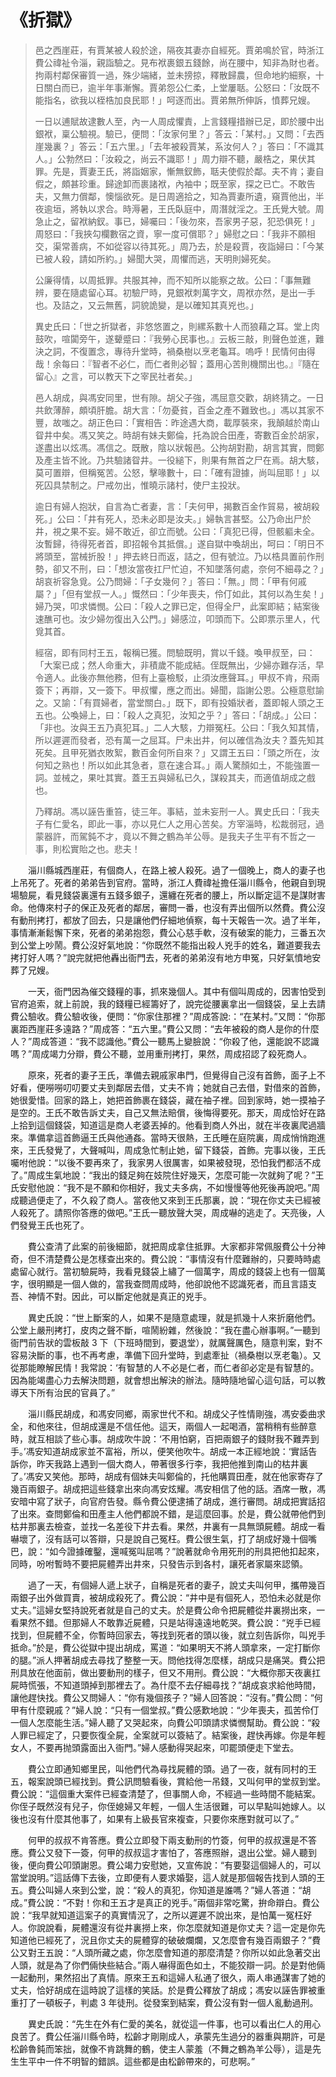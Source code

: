 # 《折獄》

> 邑之西崖莊，有賈某被人殺於途，隔夜其妻亦自經死。賈弟鳴於官，時浙江費公禕祉令淄，親詣驗之。見布袱裹銀五錢餘，尚在腰中，知非為財也者。拘兩村鄰保審質一過，殊少端緒，並未搒掠，釋散歸農，但命地約細察，十日關白而已，逾半年事漸懈。賈弟怨公仁柔，上堂屢聒。公怒曰：「汝既不能指名，欲我以桎梏加良民耶！」呵逐而出。賈弟無所伸訴，憤葬兄嫂。
>
> 一日以逋賦故逮數人至，內一人周成懼責，上言錢糧措辦已足，即於腰中出銀袱，稟公驗視。驗已，便問：「汝家何里？」答云：「某村。」又問：「去西崖幾裏？」答云：「五六里。」「去年被殺賈某，系汝何人？」答曰：「不識其人。」公勃然曰：「汝殺之，尚云不識耶！」周力辯不聽，嚴梏之，果伏其罪。先是，賈妻王氏，將詣姻家，慚無釵飾，聒夫使假於鄰。夫不肯；妻自假之，頗甚珍重。歸途卸而裹諸袱，內袖中；既至家，探之已亡。不敢告夫，又無力償鄰，懊惱欲死。是日周適拾之，知為賈妻所遺，窺賈他出，半夜逾垣，將執以求合。時溽暑，王氏臥庭中，周潛就淫之。王氏覺大號。周急止之，留袱納釵。事已，婦囑曰：「後勿來，吾家男子惡，犯恐俱死！」周怒曰：「我挾勾欄數宿之資，寧一度可償耶？」婦慰之曰：「我非不願相交，渠常善病，不如從容以待其死。」周乃去，於是殺賈，夜詣婦曰：「今某已被人殺，請如所約。」婦聞大哭，周懼而逃，天明則婦死矣。
>
> 公廉得情，以周抵罪。共服其神，而不知所以能察之故。公曰：「事無難辨，要在隨處留心耳。初驗尸時，見銀袱刺萬字文，周袱亦然，是出一手也。及詰之，又云無舊，詞貌詭變，是以確知其真兇也。」
>
> 異史氏曰：「世之折獄者，非悠悠置之，則縲系數十人而狼藉之耳。堂上肉鼓吹，喧闐旁午，遂顰蹙曰：『我勞心民事也。』云板三敲，則聲色並進，難決之詞，不復置念，專待升堂時，禍桑樹以烹老龜耳。嗚呼！民情何由得哉！余每曰：『智者不必仁，而仁者則必智；蓋用心苦則機關出也。』『隨在留心』之言，可以教天下之宰民社者矣。」
>
> 邑人胡成，與馮安同里，世有隙。胡父子強，馮屈意交歡，胡終猜之。一日共飲薄醉，頗頃肝膽。胡大言：「勿憂貧，百金之產不難致也。」馮以其家不豐，故嗤之。胡正色曰：「實相告：昨途遇大商，載厚裝來，我顛越於南山眢井中矣。馮又笑之。時胡有妹夫鄭倫，托為說合田產，寄數百金於胡家，遂盡出以炫馮。馮信之。既散，陰以狀報邑。公拘胡對勘，胡言其實，問鄭及產主皆不訛。乃共驗諸眢井。一役縋下，則果有無首之尸在焉。胡大駭，莫可置辯，但稱冤苦。公怒，擊喙數十，曰：「確有證據，尚叫屈耶！」以死囚具禁制之。尸戒勿出，惟曉示諸村，使尸主投狀。
>
> 逾日有婦人抱狀，自言為亡者妻，言：「夫何甲，揭數百金作貿易，被胡殺死。」公曰：「井有死人，恐未必即是汝夫。」婦執言甚堅。公乃命出尸於井，視之果不妄。婦不敢近，卻立而號。公曰：「真犯已得，但骸軀未全。汝暫歸，待得死者首，即招報令其抵償。」遂自獄中喚胡出，呵曰：「明日不將頭至，當械折股！」押去終日而返，詰之，但有號泣。乃以梏具置前作刑勢，卻又不刑，曰：「想汝當夜扛尸忙迫，不知墜落何處，奈何不細尋之？」胡哀祈容急覓。公乃問婦：「子女幾何？」答曰：「無。」問：「甲有何戚屬？」「但有堂叔一人。」慨然曰：「少年喪夫，伶仃如此，其何以為生矣！」婦乃哭，叩求憐憫。公曰：「殺人之罪已定，但得全尸，此案即結；結案後速醮可也。汝少婦勿復出入公門。」婦感泣，叩頭而下。公即票示里人，代覓其首。
>
> 經宿，即有同村王五，報稱已獲。問驗既明，賞以千錢。喚甲叔至，曰：「大案已成；然人命重大，非積歲不能成結。侄既無出，少婦亦難存活，早令適人。此後亦無他務，但有上臺檢駁，止須汝應聲耳。」甲叔不肯，飛兩簽下；再辯，又一簽下。甲叔懼，應之而出。婦聞，詣謝公恩。公極意慰諭之。又諭：「有買婦者，當堂關白。」既下，即有投婚狀者，蓋即報人頭之王五也。公喚婦上，曰：「殺人之真犯，汝知之乎？」答曰：「胡成。」公曰：「非也。汝與王五乃真犯耳。」二人大駭，力辯冤枉。公曰：「我久知其情，所以遲遲而發者，恐有萬一之屈耳。尸未出井，何以確信為汝夫？蓋先知其死矣。且甲死猶衣敗絮，數百金何所自來？」又謂王五曰：「頭之所在，汝何知之熟也！所以如此其急者，意在速合耳。」兩人驚顏如土，不能強置一詞。並械之，果吐其實。蓋王五與婦私已久，謀殺其夫，而適值胡成之戲也。
>
> 乃釋胡。馮以誣告重笞，徒三年。事結，並未妄刑一人。異史氏曰：「我夫子有仁愛名，即此一事，亦以見仁人之用心苦矣。方宰淄時，松裁弱冠，過蒙器許，而駕鈍不才，竟以不舞之鶴為羊公辱。是我夫子生平有不哲之一事，則松實貽之也。悲夫！

&emsp;&emsp;淄川縣城西崖莊，有個商人，在路上被人殺死。過了一個晚上，商人的妻子也上吊死了。死者的弟弟告到官府。當時，浙江人費禕祉擔任淄川縣令，他親自到現場驗屍，看見錢袋裏還有五錢多銀子，還纏在死者的腰上，所以斷定這不是謀財害命。他傳來村子的保正及死者的鄰居，審問一番，也沒有弄出個所以然費。費公沒有動刑拷打，都放了回去，只是讓他們仔細地偵察，每十天報告一次。過了半年，事情漸漸鬆懈下來，死者的弟弟抱怨，費公心慈手軟，沒有破案的能力，三番五次到公堂上吵鬧。費公沒好氣地說：“你既然不能指出殺人兇手的姓名，難道要我去拷打好人嗎？”說完就把他轟出衙門去，死者的弟弟沒有地方申冤，只好氣憤地安葬了兄嫂。

&emsp;&emsp;一天，衙門因為催交錢糧的事，抓來幾個人。其中有個叫周成的，因害怕受到官府追索，就上前說，我的錢糧已經籌好了，說完從腰裏拿出一個錢袋，呈上去請費公驗收。費公驗收後，便問：“你家住那裡？”周成答說:：“在某村。”又問：“你那裏距西崖莊多遠路？”周成答：“五六里。”費公又問：“去年被殺的商人是你的什麼人？”周成答道：“我不認識他。”費公一聽馬上變臉說：“你殺了他，還能說不認識嗎？”周成竭力分辯，費公不聽，並用重刑拷打，果然，周成招認了殺死商人。

&emsp;&emsp;原來，死者的妻子王氏，準備去親戚家串門，但覺得自己沒有首飾，面子上不好看，便嘮嘮叨叨要丈夫到鄰居去借，丈夫不肯；她就自己去借，對借來的首飾，她很愛惜。回家的路上，她把首飾裹在錢袋，藏在袖子裡。回到家時，她一摸袖子是空的。王氏不敢告訴丈夫，自己又無法賠償，後悔得要死。那天，周成恰好在路上拾到這個錢袋，知道這是商人老婆丟掉的。他看到商人外出，就在半夜裏爬過牆來。準備拿這首飾逼王氏與他通姦。當時天很熱，王氏睡在庭院裏，周成悄悄跑進來，王氏發覺了，大聲喊叫，周成急忙制止她，留下錢袋，首飾。完事以後，王氏囑咐他說：“以後不要再來了，我家男人很厲害，如果被發現，恐怕我們都活不成了。”周成生氣地說：“我出的錢足夠在妓院住好幾天，怎麼可能一次就夠了呢？”王氏安慰他說：“我不是不願和你相好，我丈夫多病，不如慢慢等他死後再說吧。”周成聽過便走了，不久殺了商人。當夜他又來到王氏那裏，說：“現在你丈夫已經被人殺死了。請照你答應的做吧。”王氏一聽放聲大哭，周成嚇的逃走了。天亮後，人們發覺王氏也死了。

&emsp;&emsp;費公查清了此案的前後細節，就把周成拿住抵罪。大家都非常佩服費公十分神奇，但不清楚費公是怎樣查出來的。費公說：“事情沒有什麼難辦的，只要時時處處留心就行。當初驗屍時，我看見錢袋上繡了一個萬字，周成的錢袋上也有一個萬字，很明顯是一個人做的，當我查問周成時，他卻說他不認識死者，而且言語支吾、神情不對。因此，可以斷定他就是真正的兇手。

&emsp;&emsp;異史氏說：“世上斷案的人，如果不是隨意處理，就是抓幾十人來折磨他們。公堂上嚴刑拷打，皮肉之聲不斷，喧鬧紛雜，然後說：“我在盡心辦事啊。”一聽到衙門前告狀的雲板敲 3 下（下班時間到，要退堂），就厲聲厲色，隨意判案，對不容易決斷的事，也不再考慮，準備下回升堂時，到處牽扯（禍桑樹以烹老龜）。又從那能瞭解民情！我常說：‘有智慧的人不必是仁者，而仁者卻必定是有智慧的。因為能竭盡心力去解決問題，就會想出解決的辦法。隨時隨地留心這句話，可以教導天下所有治民的官員了。”

&emsp;&emsp;淄川縣民胡成，和馮安同鄉，兩家世代不和。胡成父子性情剛強，馮安委曲求全，和他來往，但胡成還是不信任他。這天，兩個人一起喝酒，當稍稍有些醉意時，就互相談了些心事。胡成吹牛說：‘不用怕窮，百把兩銀子的錢財我不難弄到手。’馮安知道胡成家並不富裕，所以，便笑他吹牛。胡成一本正經地說：‘實話告訴你，昨天我路上遇到一個大商人，帶著很多行李，我把他推到南山的枯井裏了。’馮安又笑他。那時，胡成有個妹夫叫鄭倫的，托他購買田產，就在他家寄存了幾百兩銀子。胡成把這些錢拿出來向馮安炫耀。馮安相信了他的話。酒席一散，馮安暗中寫了狀子，向官府告發。縣令費公便逮捕了胡成，進行審問。胡成把實話招了出來。查問鄭倫和田產主人他們都說不錯，是這麼回事。於是，費公就帶他們到枯井那裏去檢查，並找一名差役下井去看。果然，井裏有一具無頭屍體。胡成一看嚇壞了，沒有話可以答辯，只是說自己冤枉。費公很生氣，打了胡成好幾十個嘴巴，說：“如今證據確鑿，還喊冤叫屈嗎？”說著就命令用死刑的刑具把他扣起來，同時，吩咐暫時不要把屍體弄出井來，只發告示到各村，讓死者家屬來認領。

&emsp;&emsp;過了一天，有個婦人遞上狀子，自稱是死者的妻子，說丈夫叫何甲，攜帶幾百兩銀子出外做買賣，被胡成殺死了。費公說：“井中是有個死人，恐怕未必就是你丈夫。”這婦女堅持說死者就是自己的丈夫。於是費公命令把屍體從井裏撈出來，一看果然不錯。但那婦人不敢靠近屍體，只是站得遠遠地乾哭。費公說：“兇手已經找到，但屍體不全，你暫時回家去，等找到死者的頭以後，就立刻告訴你，叫兇手抵命。”於是，費公從獄中提出胡成，罵道：“如果明天不將人頭拿來，一定打斷你的腿。”派人押著胡成去尋找了整整一天。問他找得怎麼樣，胡成只是痛哭。費公把刑具放在他面前，做出要動刑的樣子，但又不用刑。費公說：“大概你那天夜裏扛屍時慌張，不知道頭掉到那裡去了。為什麼不去仔細尋找？”胡成哀求給他時間，讓他趕快找。費公又問婦人：“你有幾個孩子？”婦人回答說：“沒有。”費公問：“何甲有什麼親戚？”婦人說：“只有一個堂叔。”費公感歎地說：“少年喪夫，孤苦伶仃一個人怎麼能生活。”婦人聽了又哭起來，向費公叩頭請求憐憫幫助。費公說：“殺人罪已經定了，只要恢復全屍，全案就可以簽結了。結案後，趕快再嫁。你是年輕女人，不要再抛頭露面出入衙門。”婦人感動得哭起來，叩罷頭便走下堂去。

&emsp;&emsp;費公立即通知鄉里民，叫他們代為尋找屍體的頭。過了一夜，就有同村的王五，報案說頭已經找到。費公訊問驗看後，賞給他一吊錢，又叫何甲的堂叔到堂。費公說：“這個重大案件已經查清楚了，但事關人命，不經過一些時間不能結案。你侄子既然沒有兒子，你侄媳婦又年輕，一個人生活很難，可以早點叫她嫁人。以後也沒有什麼其他事了，如果有上級長官來複查，只要你來應對就可以了。”

&emsp;&emsp;何甲的叔叔不肯答應。費公立即發下兩支動刑的竹簽，何甲的叔叔還是不答應。費公又發下一簽，何甲的叔叔這才害怕了，答應照辦，退出公堂。婦人聽到後，便向費公叩頭謝恩。費公竭力安慰她，又宣佈說：“有要娶這個婦人的，可以當堂說明。”這話傳下去後，立即便有人要求婚娶，這人就是那個報告找到人頭的王五。費公叫婦人來到公堂，說：“殺人的真犯，你知道是誰嗎？”婦人答道：“胡成。”費公說：“不對！你和王五才是真正的兇手。”兩個非常吃驚，拚命辯白。費公說：“我早就知道這案子的真實情況了，之所以遲遲不說出來，是怕萬一冤枉好人。你說說看，屍體還沒有從井裏撈上來，你怎麼就知道是你丈夫？這一定是你先知道他已經死了，況且你丈夫的屍體穿的破破爛爛，又怎麼會有幾百兩銀子？”費公又對王五說：“人頭所藏之處，你怎麼會知道的那麼清楚？你所以如此急著交出人頭，就是為了你們倆快些結合。”兩人嚇得面色如土，不能狡辯一詞。於是對他倆一起動刑，果然招出了真情。原來王五和這婦人私通了很久，兩人串通謀害了她的丈夫，恰好胡成在這時說了這樣的笑話。於是費公釋放了胡成；馮安以誣告罪被重重打了一頓板子，判處 3 年徒刑。從發案到結案，費公沒有對一個人亂動過刑。

&emsp;&emsp;異史氏說：“先生在外有仁愛的美名，就從這一件事，也可以看出仁人的用心良苦了。費公任淄川縣令時，松齡才剛剛成人，承蒙先生過分的器重與期許，可是松齡魯鈍而笨拙，就像不肯跳舞的鶴，使主人蒙羞（不舞之鶴為羊公辱），這是先生生平中一件不明智的錯誤。這些都是由松齡帶來的，可悲啊。”
